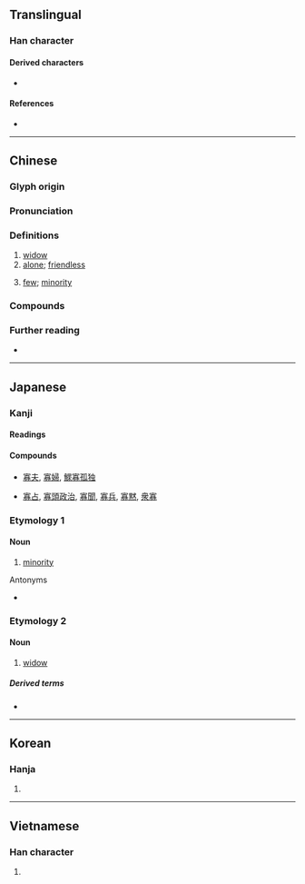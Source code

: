 {{character info/new}}
==Translingual==

===Han character===
{{Han char|rn=40|rad=宀|as=11|sn=14|four=30227|canj=JMCH|ids=⿳宀頁刀}}

====Derived characters====
* {{l|mul|[[𠏶]], [[𭄖]]}}

====References====
* {{Han ref|kx=0290.190|dkj=07286|dj=0574.260|hdz=20947.070|uh=5BE1|ud=23521|bh=B9E8|bd=47592}}

----

==Chinese==
{{zh-forms|alt=𠆣}}

===Glyph origin===
{{rfe|lang=zh}}

===Pronunciation===
{{zh-pron
|m=guǎ
|c=gwaa2
|mn=kóa/tw,xm,zz:kóaⁿ
|mn-t=gua2
|mc=y
|oc=y
|ma=
|cat=a
}}

===Definitions===
{{zh-hanzi}}

# [[widow]]
# [[alone]]; [[friendless]]
# {{lb|zh|literary}} [[few]]; [[minority]]

===Compounds===
{{zh-der|恤孤念寡|寡見鮮聞|彼眾我寡|寡斷|吃寡醋|寡情|寡妻|惜孤念寡|失道寡助|以眾克寡|寡見少聞|寡鵠|單鵠寡鳧|吃寡酒|寡女|寡謀|寡言|寡鶴|寡夫|刻薄寡恩|寡婦|恬淡寡欲|寡恩|孤家寡人|寡合|兵微將寡|守活寡|寡情少義|寡將|寡欲|巴寡婦清|孤鸞寡鶴|寡母|少私寡慾|優柔寡斷|喝寡酒|寡鵠孤鸞|寡過|寡拉主兒|寡廉鮮恥|寡居|寡小君|寡宿孤辰|寡君|寡占|寡剌|寡人|寡二少雙|寡不敵眾|形孤影寡|守寡|孤鴻寡鵠|孤寡|孤兒寡婦|寡糖|寡頭政治|多端寡要|寡恩少義|以寡擊眾|多賤寡貴|多寡|寡酒|寡陋|寡聞少見|孤陋寡聞|女兒寡|孤寡不穀|寡頭|小國寡民|以寡敵眾|文君新寡|撫孤恤寡|沉厚寡言|新寡|憐孤惜寡|清靜寡欲|擔孤受寡|矜寡孤獨|活寡|眾寡不敵|沉默寡言|望門寡|沉重寡言|款啟寡聞|稱孤道寡|果寡糖|眾寡莫敵|眾寡懸殊|眾寡勢殊|眾寡|眾寡難敵|振窮恤寡|獨學寡聞|曲高和寡|柔茹寡斷|清心寡慾|淺見寡識|澹泊寡欲|敵眾我寡|抑鬱寡歡|清湯寡水|淺見寡聞|活守寡|柔懦寡斷|款學寡聞|清貧寡欲|臉黃皮寡|菲才寡學|輕諾寡信|道寡稱孤|輕言寡信|落寞寡歡|落落寡合|糧寡兵微|說寡嘴|黑寡婦|鰥寡|鬱鬱寡歡|足謀寡斷|鰥寡孤獨|闖寡門|裒多益寡|落落寡歡|罕言寡語|一寡:chi̍t-kóa}}

===Further reading===
* {{thcwd|10471}}

----

==Japanese==

===Kanji===
{{ja-kanji|grade=c|rs=宀11}}

====Readings====
{{ja-readings
|goon=け
|kanon=か
|kun=やもめ-, すく-ない
}}

====Compounds====
* {{sense|widow, alone}} [[寡夫]], [[寡婦]], [[鰥寡孤独]]
* {{sense|few, minority}} [[寡占]], [[寡頭政治]], [[寡聞]], [[寡兵]], [[寡黙]], [[衆寡]]

===Etymology 1===

====Noun====
{{ja-kanjitab|か|yomi=o}}
{{ja-noun|か}}

# [[minority]]
#: {{ja-usex|'''寡'''を以って衆を制する|'''か''' を もって しゅう を せいする|Majority can be conquered by '''minority'''.}}

; Antonyms
* {{ja-r|衆|しゅう|gloss=[[majority]]}}

===Etymology 2===

====Noun====
{{ja-kanjitab|やもめ|yomi=kun}}
{{ja-noun|やもめ}}

# [[widow]]

=====Derived terms=====
* {{ja-r|男寡|おとこやもめ|gloss=[[widower]]}}

----

==Korean==

===Hanja===
{{ko-hanja|hangeul=과|rv=gwa|mr=kwa}}

# {{defn|lang=ko|sort=宀11}}

----

==Vietnamese==

===Han character===
{{vi-hantu|[[quả]], [[goá]]|rs=宀11}}

# {{defn|lang=vi}}